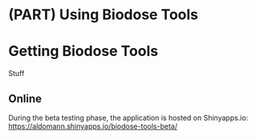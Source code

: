 # (PART) Using Biodose Tools {-}

# Getting Biodose Tools {#get}
Stuff

## Online {#get-online}

During the beta testing phase, the application is hosted on Shinyapps.io: [https://aldomann.shinyapps.io/biodose-tools-beta/](https://aldomann.shinyapps.io/biodose-tools-beta/)

